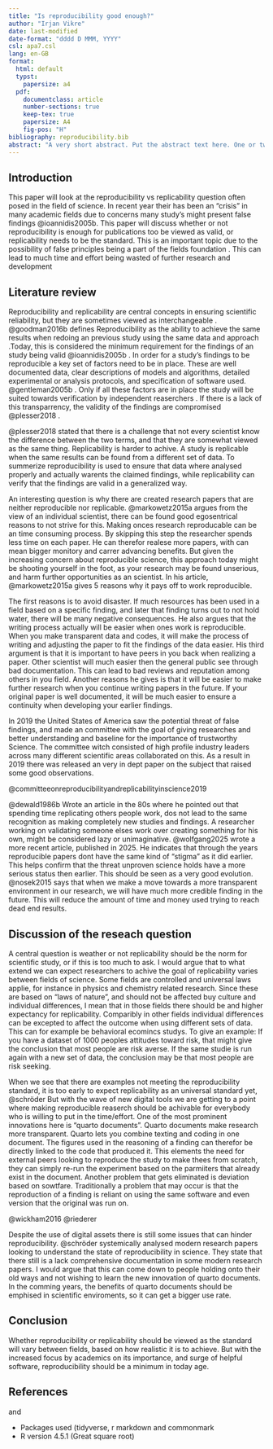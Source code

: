 ```yaml
---
title: "Is reproducibility good enough?"
author: "Irjan Vikre"
date: last-modified
date-format: "dddd D MMM, YYYY"
csl: apa7.csl
lang: en-GB
format:
  html: default
  typst:
    papersize: a4
  pdf:
    documentclass: article
    number-sections: true
    keep-tex: true
    papersize: A4
    fig-pos: "H"
bibliography: reproducibility.bib
abstract: "A very short abstract. Put the abstract text here. One or two paragraphs summarising what follows below."
---
```


## Introduction

This paper will look at the reproducibility vs replicability question often posed in the field of science.
In recent year their has been an "crisis" in many academic fields due to concerns many study's might present false findings @ioannidis2005b.
This paper will discuss whether or not reproducibility is enough for publications too be viewed as valid, or replicability needs to be the standard.
This is an important topic due to the possibility of false principles being a part of the fields foundation .
This can lead to much time and effort being wasted of further research and development

## Literature review

Reproducibility and replicability are central concepts in ensuring scientific reliability, but they are sometimes viewed as interchangeable .
@goodman2016b defines Reproducibility as the ability to achieve the same results when redoing an previous study using the same data and approach .Today, this is considered the minimum requirement for the findings of an study being valid @ioannidis2005b .
In order for a study's findings to be reproducible a key set of factors need to be in place.
These are well documented data, clear descriptions of models and algorithms, detailed experimental or analysis protocols, and specification of software used.
@gentleman2005b .
Only if all these factors are in place the study will be suited towards verification by independent reaserchers .
If there is a lack of this transparrency, the validity of the findings are compromised @plesser2018 .

@plesser2018 stated that there is a challenge that not every scientist know the difference between the two terms, and that they are somewhat viewed as the same thing.
Replicability is harder to achive.
A study is replicable when the same results can be found from a different set of data.
To summerize reproducibility is used to ensure that data where analysed properly and actually warents the claimed findings, while replicability can verify that the findings are valid in a generalized way.

An interesting question is why there are created research papers that are neither reproducible nor replicable.
@markowetz2015a argues from the view of an individual scientist, there can be found good egosentrical reasons to not strive for this.
Making onces research reproducable can be an time consuming process.
By skipping this step the researcher spends less time on each paper.
He can therefor realese more papers, with can mean bigger monitory and carrer advancing benefits.
But given the increasing concern about reproducible science, this approach today might be shooting yourself in the foot, as your research may be found unserious, and harm further opportunities as an scientist.
In his article, @markowetz2015a gives 5 reasons why it pays off to work reproducible.

The first reasons is to avoid disaster.
If much resources has been used in a field based on a specific finding, and later that finding turns out to not hold water, there will be many negative consequences.
He also argues that the writing process actually will be easier when ones work is reproducible.
When you make transparent data and codes, it will make the process of writing and adjusting the paper to fit the findings of the data easier.
His third argument is that it is important to have peers in you back when realizing a paper.
Other scientist will much easier then the general public see through bad documentation.
This can lead to bad reviews and reputation among others in you field.
Another reasons he gives is that it will be easier to make further research when you continue writing papers in the future.
If your original paper is well documented, it will be much easier to ensure a continuity when developing your earlier findings.

In 2019 the United States of America saw the potential threat of false findings, and made an committee with the goal of giving researches and better understanding and baseline for the importance of trustworthy Science.
The committee witch consisted of high profile industry leaders across many different scientific areas collaborated on this.
As a result in 2019 there was released an very in dept paper on the subject that raised some good observations.

@committeeonreproducibilityandreplicabilityinscience2019

@dewald1986b Wrote an article in the 80s where he pointed out that spending time replicating others people work, dos not lead to the same recognition as making completely new studies and findings.
A researcher working on validating someone elses work over creating something for his own, might be considered lazy or unimaginative.
@wolfgang2025 wrote a more recent article, published in 2025.
He indicates that through the years reproducible papers dont have the same kind of "stigma" as it did earlier.
This helps confirm that the threat unproven science holds have a more serious status then earlier.
This should be seen as a very good evolution.
@nosek2015 says that when we make a move towards a more transparent environment in our research, we will have much more credible finding in the future.
This will reduce the amount of time and money used trying to reach dead end results.

## Discussion of the reseach question

A central question is weather or not replicability should be the norm for scientific study, or if this is too much to ask.
I would argue that to what extend we can expect researchers to achive the goal of replicability varies between fields of science.
Some fields are controlled and universal laws applie, for instance in physics and chemistry related research.
Since these are based on "laws of nature", and should not be affected buy culture and individual differences, I mean that in those fields there should be and higher expectancy for replicability.
Comparibly in other fields individual differences can be excepted to affect the outcome when using different sets of data.
This can for example be behavioral ecomincs studys.
To give an example: If you have a dataset of 1000 peoples attitudes toward risk, that might give the conclusion that most people are risk averse.
If the same studie is run again with a new set of data, the conclusion may be that most people are risk seeking.

When we see that there are examples not meeting the reproducibility standard, it is too early to expect replicability as an universal standard yet, @schröder But with the wave of new digital tools we are getting to a point where making reproducible reaserch should be achivable for everybody who is willing to put in the time/effort.
One of the most prominent innovations here is "quarto documents".
Quarto documents make research more transparent.
Quarto lets you combine texting and coding in one document.
The figures used in the reasoning of a finding can therefor be directly linked to the code that produced it.
This elements the need for external peers looking to reproduce the study to make thees from scratch, they can simply re-run the experiment based on the parmiiters that already exist in the document.
Another problem that gets eliminated is deviation based on sowtfare.
Traditionally a problem that may occur is that the reproduction of a finding is reliant on using the same software and even version that the original was run on.

@wickham2016 @riederer

Despite the use of digital assets there is still some issues that can hinder reproducibility.
@schröder systemically analysed modern research papers looking to understand the state of reproducibility in science.
They state that there still is a lack comprehensive documentation in some modern research papers.
I would argue that this can come down to people holding onto their old ways and not wishing to learn the new innovation of quarto documents.
In the comming years, the benefits of quarto documents should be emphised in scientific enviroments, so it can get a bigger use rate.

## Conclusion

Whether reproducibility or replicability should be viewed as the standard will vary between fields, based on how realistic it is to achieve.
But with the increased focus by academics on its importance, and surge of helpful software, reproducibility should be a minimum in today age.

## References

and

-   Packages used (tidyverse, r markdown and commonmark
-   R version 4.5.1 (Great square root)
